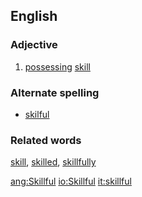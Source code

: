 ==English==
===Adjective===
# [[possessing]] [[skill]]

===Alternate spelling===
*[[skilful]]

===Related words===
[[skill]], [[skilled]], [[skillfully]]

[[ang:Skillful]]
[[io:Skillful]]
[[it:skillful]]